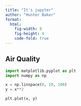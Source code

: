 ```yaml
---
title: "It's jupyter"
author: "Hunter Baker"
format: 
  html:
    fig-width: 8
    fig-height: 4
    code-fold: true
---
```


## Air Quality


```python
import matplotlib.pyplot as plt
import numpy as np 

x = np.linspace(0, 10, 100)
y = x**2

plt.plot(x, y)
```
